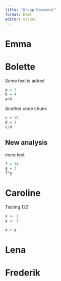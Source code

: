 ```yaml
---
title: "Group Document"
format: html
editor: visual
---
```


# Emma

# Bolette

Some text is added

```r
a = 2
b = 4
a+b
```

Another code chunk

```r
c = 15
d = 3
c/d
```

## New analysis

more text

```r
f = 34
g = 3
f*g
```

# Caroline

Testing 123

```r
x <- 1
y <- 2

x + y
```

# Lena

# Frederik
